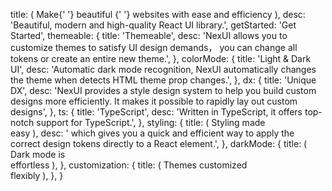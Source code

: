 
  title: (
    <span>
      Make{' '}
      <span className="tracking-tight inline font-semibold from-[#FF1CF7] to-[#b249f8] text-6xl bg-clip-text text-transparent bg-gradient-to-b">
        beautiful
      </span>{' '}
      websites with ease and efficiency
    </span>
  ),
  desc: 'Beautiful, modern and high-quality React UI library.',
  getStarted: 'Get Started',
  themeable: {
    title: 'Themeable',
    desc: 'NexUI allows you to customize themes to satisfy UI design demands， you can change all tokens or create an entire new theme.',
  },
  colorMode: {
    title: 'Light & Dark UI',
    desc: 'Automatic dark mode recognition, NexUI automatically changes the theme when detects HTML theme prop changes.',
  },
  dx: {
    title: 'Unique DX',
    desc: 'NexUI provides a style design system to help you build custom designs more efficiently. It makes it possible to rapidly lay out custom designs',
  },
  ts: {
    title: 'TypeScript',
    desc: 'Written in TypeScript, it offers top-notch support for TypeScript.',
  },
  styling: {
    title: (
      <span>
        Styling made
        <br />
        <span>easy</span>
      </span>
    ),
    desc: ' which gives you a quick and efficient way to apply the correct design tokens directly to a React element.',
  },
  darkMode: {
    title: (
      <span>
        Dark mode is
        <br />
        <span>effortless</span>
      </span>
    ),
  },
  customization: {
    title: (
      <span>
        Themes customized
        <br />
        <span>flexibly</span>
      </span>
    ),
  },
}

<HomePage translations={translations} />
